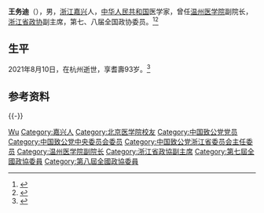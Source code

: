 '''王务迪'''（{{bd|1928年||2021年|8月10日|catIdx=Wang王}}），男，[[浙江|浙江]][[嘉兴|嘉兴]]人，[[中华人民共和国|中华人民共和国]]医学家，曾任[[温州医学院|温州医学院]]副院长，[[浙江省政协|浙江省政协]]副主席，第七、八届全国政协委员。<ref>{{Cite book|title=历届全国政协委员人名辞典|author=|publisher=中国国际广播出版社|year=1996|isbn=9787507813746|location=北京|pages=286}}</ref><ref>{{Cite book|title=中华人民共和国职官志|author=何虎生, 李耀东, 向常福主编|publisher=中国社会出版社|year=2003|isbn=9787800883934|location=北京|pages=}}</ref>

== 生平 ==
2021年8月10日，在杭州逝世，享耆壽93岁。<ref>{{Cite web|title=王务迪同志逝世|url=https://zjrb.zjol.com.cn/html/2021-08/12/content_3464767.htm|publisher=[[浙江日报|浙江日报]]|date=2021-08-12|accessdate=2021-08-13|archive-date=2021-08-13|archive-url=https://web.archive.org/web/20210813042659/https://zjrb.zjol.com.cn/html/2021-08/12/content_3464767.htm|dead-url=no}}</ref>

== 参考资料 ==
{{reflist}}

{{-}}
{{start box}}
{{s-ppo|{{PRC}}[[民主党派|民主党派]]}}
{{s-new}}
{{s-title|[[中国致公党浙江省委员会|中国致公党浙江省委员会]]主任委员|1991年11月－2002年5月}}
{{s-after|[[彭图治|彭图治]]}}
{{end box}}

{{Authority control}}
{{DEFAULTSORT:Wang王}}
[[Category:王姓|Wu]]
[[Category:嘉兴人|Category:嘉兴人]]
[[Category:北京医学院校友|Category:北京医学院校友]]
[[Category:中国致公党党员|Category:中国致公党党员]]
[[Category:中国致公党中央委员会委员|Category:中国致公党中央委员会委员]]
[[Category:中国致公党浙江省委员会主任委员|Category:中国致公党浙江省委员会主任委员]]
[[Category:温州医学院副院长|Category:温州医学院副院长]]
[[Category:浙江省政協副主席|Category:浙江省政協副主席]]
[[Category:第七屆全國政協委員|Category:第七屆全國政協委員]]
[[Category:第八屆全國政協委員|Category:第八屆全國政協委員]]


{{中国人物小作品}}